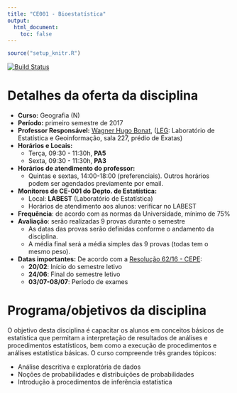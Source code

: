 ```yaml
---
title: "CE001 - Bioestatística"
output:
  html_document:
    toc: false
---
```


```r
source("setup_knitr.R")
```

[![Build Status](https://travis-ci.org/wbonat/ce003-2017-1.svg)](https://travis-ci.org/wbonat/ce003-2017-1)

<!-- <div class="alert alert-danger" role="alert"> **ATENÇÃO!** Aqui é um -->
<!-- espaço para avisos. Comente quando não utilizar. </div> -->

# Detalhes da oferta da disciplina

- **Curso:** Geografia (N)
- **Período:** primeiro semestre de 2017
- **Professor Responsável:** [Wagner Hugo Bonat][], ([LEG][]:
  Laboratório de Estatística e Geoinformação, sala 227, prédio de Exatas)
- **Horários e Locais:**
    - Terça, 09:30 - 11:30h, **PA5**
    - Sexta, 09:30 - 11:30h, **PA3**
- **Horários de atendimento do professor:**
    - Quintas e sextas, 14:00-18:00 (preferenciais). Outros horários
      podem ser agendados previamente por email.
- **Monitores de CE-001 do Depto. de Estatística:**
    - Local: **LABEST** (Laboratório de Estatística)
    - Horários de atendimento aos alunos: verificar no LABEST
- **Frequência**: de acordo com as normas da Universidade, mínimo de 75%
- **Avaliação**: serão realizadas 9 provas durante o semestre
    - As datas das provas serão definidas conforme o andamento da
      disciplina.
    - A média final será a média simples das 9 provas (todas tem o mesmo
      peso).
- **Datas importantes:** De acordo com a [Resolução 62/16 - CEPE][]:
    - **20/02**: Início do semestre letivo
    - **24/06**: Final do semestre letivo
    - **03/07-08/07**: Período de exames

# Programa/objetivos da disciplina

O objetivo desta disciplina é capacitar os alunos em conceitos básicos
de estatística que permitam a interpretação de resultados de análises e
procedimentos estatísticos, bem como a execução de procedimentos e
análises estatística básicas. O curso compreende três grandes tópicos:

- Análise descritiva e exploratória de dados
- Noções de probabilidades e distribuições de probabilidades
- Introdução à procedimentos de inferência estatística

<!-- links -->

[Wagner Hugo Bonat]: https://wbonat.github.io
[LEG]: http://www.leg.ufpr.br
[Resolução 62/16 - CEPE]: http://www.est.ufpr.br/calendario/cepe6216.pdf
